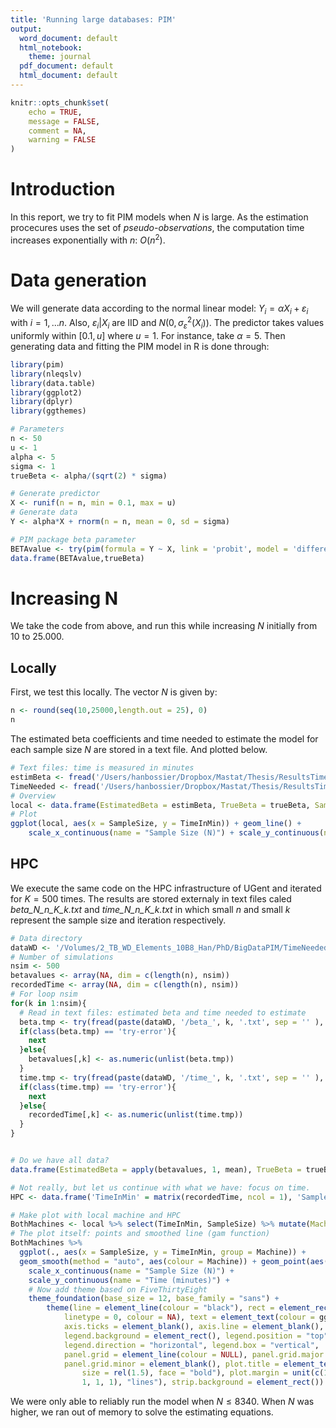 ```yaml
---
title: 'Running large databases: PIM'
output:
  word_document: default
  html_notebook:
    theme: journal
  pdf_document: default
  html_document: default
---
```


```r
knitr::opts_chunk$set(
	echo = TRUE,
	message = FALSE,
	comment = NA,
	warning = FALSE
)
```

# Introduction
In this report, we try to fit PIM models when $N$ is large. As the estimation procecures uses the set of *pseudo-observations*, the computation time increases exponentially with $n$: $O(n^2)$.

# Data generation
We will generate data according to the normal linear model: $Y_i = \alpha X_i + \varepsilon_i$ with $i=1,...n$. Also, $\varepsilon_i|X_i$ are IID and $N(0, \sigma^2_\varepsilon(X_i))$. The predictor takes values uniformly within $[0.1,u]$ where $u = 1$. For instance, take $\alpha = 5$. Then generating data and fitting the PIM model in R is done through:

```r
library(pim)
library(nleqslv)
library(data.table)
library(ggplot2)
library(dplyr)
library(ggthemes)
```


```r
# Parameters
n <- 50
u <- 1
alpha <- 5
sigma <- 1
trueBeta <- alpha/(sqrt(2) * sigma)

# Generate predictor
X <- runif(n = n, min = 0.1, max = u)
# Generate data
Y <- alpha*X + rnorm(n = n, mean = 0, sd = sigma)

# PIM package beta parameter
BETAvalue <- try(pim(formula = Y ~ X, link = 'probit', model = 'difference')@coef, silent = TRUE)
data.frame(BETAvalue,trueBeta)
```

# Increasing N
We take the code from above, and run this while increasing $N$ initially from $10$ to $25.000$. 

## Locally
First, we test this locally. The vector $N$ is given by:

```r
n <- round(seq(10,25000,length.out = 25), 0)
n
```

The estimated beta coefficients and time needed to estimate the model for each sample size $N$ are stored in a text file. And plotted below.
```r
# Text files: time is measured in minutes
estimBeta <- fread('/Users/hanbossier/Dropbox/Mastat/Thesis/ResultsTimeNeeded/beta_501.txt', data.table = FALSE, col.names = 'EstimatedBeta')
TimeNeeded <- fread('/Users/hanbossier/Dropbox/Mastat/Thesis/ResultsTimeNeeded/time_501.txt', data.table = FALSE, col.names = 'TimeInMin')
# Overview
local <- data.frame(EstimatedBeta = estimBeta, TrueBeta = trueBeta, SampleSize = n, TimeInMin = TimeNeeded);local
# Plot
ggplot(local, aes(x = SampleSize, y = TimeInMin)) + geom_line() + 
    scale_x_continuous(name = "Sample Size (N)") + scale_y_continuous(name = "Time (minutes)") + theme_light()
```



## HPC
We execute the same code on the HPC infrastructure of UGent and iterated for $K = 500$ times. The results are stored externaly in text files caled *beta_N_n_K_k.txt* and *time_N_n_K_k.txt* in which small *n* and small *k* represent the sample size and iteration respectively. 

```r
# Data directory
dataWD <- '/Volumes/2_TB_WD_Elements_10B8_Han/PhD/BigDataPIM/TimeNeeded/output/'
# Number of simulations
nsim <- 500
betavalues <- array(NA, dim = c(length(n), nsim))
recordedTime <- array(NA, dim = c(length(n), nsim))
# For loop nsim
for(k in 1:nsim){
  # Read in text files: estimated beta and time needed to estimate
  beta.tmp <- try(fread(paste(dataWD, '/beta_', k, '.txt', sep = '' ), data.table = FALSE, verbose = FALSE), silent = TRUE)
  if(class(beta.tmp) == 'try-error'){ 
    next
  }else{
    betavalues[,k] <- as.numeric(unlist(beta.tmp))
  }
  time.tmp <- try(fread(paste(dataWD, '/time_', k, '.txt', sep = '' ), data.table = FALSE, verbose = FALSE), silent = TRUE)
  if(class(time.tmp) == 'try-error'){
    next
  }else{
    recordedTime[,k] <- as.numeric(unlist(time.tmp))
  }
}


# Do we have all data?
data.frame(EstimatedBeta = apply(betavalues, 1, mean), TrueBeta = trueBeta, SampleSize = n, TimeInMin = apply(recordedTime, 1, mean))

# Not really, but let us continue with what we have: focus on time.
HPC <- data.frame('TimeInMin' = matrix(recordedTime, ncol = 1), 'SampleSize' = n, 'Machine' = 'HPC')

# Make plot with local machine and HPC
BothMachines <- local %>% select(TimeInMin, SampleSize) %>% mutate(Machine = 'Laptop') %>%  bind_rows(., HPC) %>% filter(complete.cases(.)) %>% tbl_df()
# The plot itself: points and smoothed line (gam function)
BothMachines %>% 
  ggplot(., aes(x = SampleSize, y = TimeInMin, group = Machine)) +
  geom_smooth(method = "auto", aes(colour = Machine)) + geom_point(aes(colour = Machine), alpha = 0.1) +
    scale_x_continuous(name = "Sample Size (N)") + 
    scale_y_continuous(name = "Time (minutes)") + 
    # Now add theme based on FiveThirtyEight
    theme_foundation(base_size = 12, base_family = "sans") + 
        theme(line = element_line(colour = "black"), rect = element_rect(fill = ggthemes_data$fivethirtyeight["ltgray"], 
            linetype = 0, colour = NA), text = element_text(colour = ggthemes_data$fivethirtyeight["dkgray"]), 
            axis.ticks = element_blank(), axis.line = element_blank(), 
            legend.background = element_rect(), legend.position = "top", 
            legend.direction = "horizontal", legend.box = "vertical", 
            panel.grid = element_line(colour = NULL), panel.grid.major = element_line(colour = ggthemes_data$fivethirtyeight["medgray"]), 
            panel.grid.minor = element_blank(), plot.title = element_text(hjust = 0, 
                size = rel(1.5), face = "bold"), plot.margin = unit(c(1, 
                1, 1, 1), "lines"), strip.background = element_rect())

```



We were only able to reliably run the model when $N \leq 8340$. When $N$ was higher, we ran out of memory to solve the estimating equations. 
